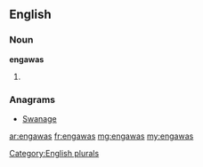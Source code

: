 ==English==

===Noun===
'''engawas'''

# {{plural of|[[engawa]]}}

===Anagrams===
* [[Swanage#English|Swanage]]

[[Category:English plurals]]

[[ar:engawas]]
[[fr:engawas]]
[[mg:engawas]]
[[my:engawas]]